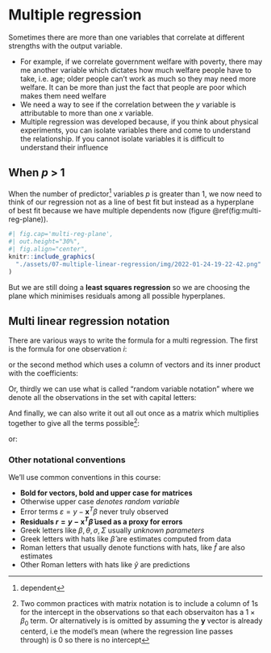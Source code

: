 # Multiple regression

Sometimes there are more than one variables that correlate at different
strengths with the output variable.

- For example, if we correlate government welfare with poverty, there may me
  another variable which dictates how much welfare people have to take, i.e.
  age; older people can't work as much so they may need more welfare. It can be
  more than just the fact that people are poor which makes them need welfare
- We need a way to see if the correlation between the $y$ variable is
  attributable to more than one $x$ variable.
- Multiple regression was developed because, if you think about physical
  experiments, you can isolate variables there and come to understand the
  relationship. If you cannot isolate variables it is difficult to understand
  their influence

## When $p$ > 1

When the number of predictor^[dependent] variables $p$ is greater than 1, we
now need to think of our regression not as a line of best fit but instead as a
hyperplane of best fit because we have multiple dependents now (figure
\@ref(fig:multi-reg-plane)).

```r
#| fig.cap='multi-reg-plane',
#| out.height="30%",
#| fig.align="center",
knitr::include_graphics(
  "./assets/07-multiple-linear-regression/img/2022-01-24-19-22-42.png"
)
```

But we are still doing a **least squares regression** so we are choosing the
plane which minimises residuals among all possible hyperplanes.

## Multi linear regression notation

There are various ways to write the formula for a multi regression. The first
is the formula for one observation $i$:

\begin{equation}
  y_{i} = \beta_{0} + \beta_{1}x_{1} + \beta_{2}x_{2} + \dots + \beta_{i}x_{i}
  + \epsilon_{1} (\#eq:multi-regression)
\end{equation}

or the second method which uses a column of vectors and its inner product with
the coefficients:

\begin{align*}
  y_{i} = x_{i}^{T}\beta + \epsilon_{i}
\end{align*}

Or, thirdly we can use what is called "random variable notation" where we
denote all the observations in the set with capital letters:

\begin{align*}
  Y = X^{T}\beta + \epsilon
\end{align*}

And finally, we can also write it out all out once as a matrix which multiplies
together to give all the terms possible^[Two common practices with matrix
notation is to include a column of 1s for the intercept in the observations so
that each observaiton has a $1\times\beta_0$ term. Or alternatively is is
omitted by assuming the $\mathbf{y}$ vector is already centerd, i.e the model's
mean (where the regression line passes through) is 0 so there is no intercept]:

\begin{align*}
  \begin{pmatrix}
    y_1 \\
    y_2 \\
    \vdots \\
    y_n
  \end{pmatrix}
    =
    \begin{pmatrix}
    1 & x_{11} & x_{12} & \cdots & x_{1p}\\
    1 & x_{21} & x_{22} & \cdots & x_{2p}\\
    \vdots & \vdots & \vdots & \ddots & \vdots \\
    1 & x_{n1} & x_{n2} & \cdots & x_{np}\\
  \end{pmatrix}
    \begin{pmatrix}
    \beta_0 \\
    \beta_1 \\
    \vdots \\
    \beta_p
  \end{pmatrix}
    +
    \begin{pmatrix}
    \varepsilon_1 \\
    \varepsilon_2 \\
    \vdots \\
    \varepsilon_n
  \end{pmatrix}
\end{align*}

or:

\begin{align*}
\mathbf{y} = \mathbf{X} \beta + \mathbf{\varepsilon}
\end{align*}

### Other notational conventions

We'll use common conventions in this course:

- **Bold for vectors, bold and upper case for matrices**
- Otherwise upper case *denotes random variable*
- Error terms $\varepsilon = y - \mathbf x^T \beta$ never truly observed
- **Residuals $r = y - \mathbf x^T \hat \beta$ used as a proxy for errors**
- Greek letters like $\beta, \theta, \sigma, \Sigma$ usually *unknown parameters*
- Greek letters with hats like $\hat \beta$ are estimates computed from data
- Roman letters that usually denote functions with hats, like $\hat f$ are also estimates
- Other Roman letters with hats like $\hat y$ are predictions
